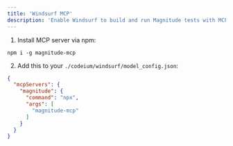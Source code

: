```yaml
---
title: 'Windsurf MCP'
description: 'Enable Windsurf to build and run Magnitude tests with MCP'
---
```


1. Install MCP server via npm:
```
npm i -g magnitude-mcp
```
2. Add this to your `./codeium/windsurf/model_config.json`:
```json
{
  "mcpServers": {
    "magnitude": {
      "command": "npx",
      "args": [
        "magnitude-mcp"
      ]
    }
  }
}
```
